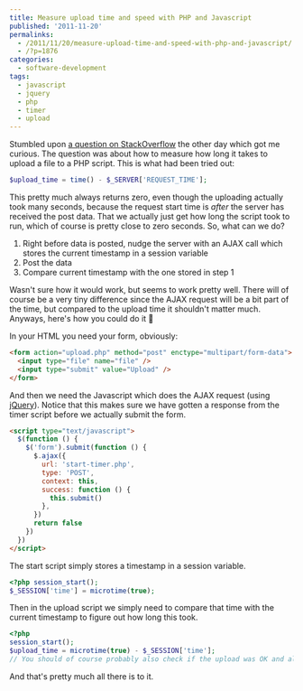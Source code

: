 ---
title: Measure upload time and speed with PHP and Javascript
published: '2011-11-20'
permalinks:
  - /2011/11/20/measure-upload-time-and-speed-with-php-and-javascript/
  - /?p=1876
categories:
  - software-development
tags:
  - javascript
  - jquery
  - php
  - timer
  - upload
---

Stumbled upon [a question on StackOverflow](https://stackoverflow.com/q/8181291/39321) the other day which got me curious. The question was about how to measure how long it takes to upload a file to a PHP script. This is what had been tried out:

```php
$upload_time = time() - $_SERVER['REQUEST_TIME'];
```

This pretty much always returns zero, even though the uploading actually took many seconds, because the request start time is _after_ the server has received the post data. That we actually just get how long the script took to run, which of course is pretty close to zero seconds. So, what can we do?

1. Right before data is posted, nudge the server with an AJAX call which stores the current timestamp in a session variable
1. Post the data
1. Compare current timestamp with the one stored in step 1

Wasn't sure how it would work, but seems to work pretty well. There will of course be a very tiny difference since the AJAX request will be a bit part of the time, but compared to the upload time it shouldn't matter much. Anyways, here's how you could do it 🙂

In your HTML you need your form, obviously:

```html
<form action="upload.php" method="post" enctype="multipart/form-data">
  <input type="file" name="file" />
  <input type="submit" value="Upload" />
</form>
```

And then we need the Javascript which does the AJAX request (using [jQuery](https://api.jquery.com/jQuery.ajax/)). Notice that this makes sure we have gotten a response from the timer script before we actually submit the form.

```html
<script type="text/javascript">
  $(function () {
    $('form').submit(function () {
      $.ajax({
        url: 'start-timer.php',
        type: 'POST',
        context: this,
        success: function () {
          this.submit()
        },
      })
      return false
    })
  })
</script>
```

The start script simply stores a timestamp in a session variable.

```php
<?php session_start();
$_SESSION['time'] = microtime(true);
```

Then in the upload script we simply need to compare that time with the current timestamp to figure out how long this took.

```php
<?php
session_start();
$upload_time = microtime(true) - $_SESSION['time'];
// You should of course probably also check if the upload was OK and all that 😉
```

And that's pretty much all there is to it.

